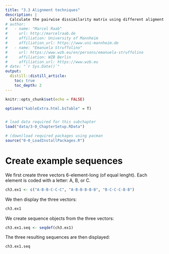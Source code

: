 ```yaml
---
title: "3.3 Alignment techniques"
description: |
  Calculate the pairwise dissimilarity matrix using different aligment techniques
# author:
#   - name: "Marcel Raab"
#     url: http://marcelraab.de
#     affiliation: University of Mannheim
#     affiliation_url: https://www.uni-mannheim.de
#   - name: "Emanuela Struffolino"
#     url: https://www.wzb.eu/en/persons/emanuela-struffolino
#     affiliation: WZB Berlin
#     affiliation_url: https://www.wzb.eu
# date: "`r Sys.Date()`"
output:
  distill::distill_article:
    toc: true
    toc_depth: 2
---
```



```r
knitr::opts_chunk$set(echo = FALSE)

options("kableExtra.html.bsTable" = T)


# load data required for this subchapter
load("data/3-0_ChapterSetup.RData")

# (down)load required packages using pacman
source("0-0_LoadInstallPackages.R")

```

# Create example sequences

We first create three vectors 6-element-long (of equal lenght). Each element is coded with a letter: A, B, or C.  

```r
ch3.ex1 <- c("A-B-B-C-C-C", "A-B-B-B-B-B", "B-C-C-C-B-B")
```

We then display the three vectors:

```r
ch3.ex1 
```

We create sequence objects from the three vectors:

```r
ch3.ex1.seq <- seqdef(ch3.ex1)
```

The three resulting sequences are then displayed:

```r
ch3.ex1.seq
```

